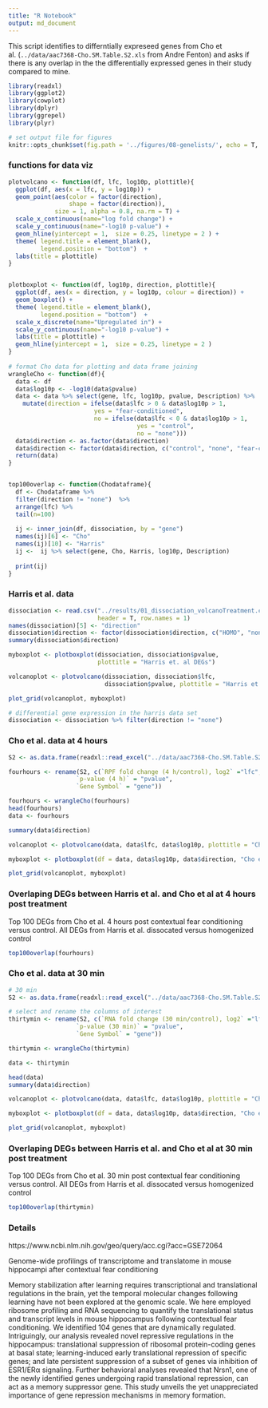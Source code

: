 ```yaml
---
title: "R Notebook"
output: md_document
---
```


This script identifies to  differntially expreseed genes from  Cho et al. (`../data/aac7368-Cho.SM.Table.S2.xls` from Andre Fenton) and asks if there is any overlap in the the differentially expressed genes in their study compared to mine.


```r
library(readxl)
library(ggplot2)
library(cowplot)
library(dplyr)
library(ggrepel)
library(plyr)

# set output file for figures 
knitr::opts_chunk$set(fig.path = '../figures/08-genelists/', echo = T, message = F, warning=F)

```

### functions for data viz

```r

plotvolcano <- function(df, lfc, log10p, plottitle){
  ggplot(df, aes(x = lfc, y = log10p)) + 
  geom_point(aes(color = factor(direction), 
                 shape = factor(direction)), 
             size = 1, alpha = 0.8, na.rm = T) + 
  scale_x_continuous(name="log fold change") +
  scale_y_continuous(name="-log10 p-value") +
  geom_hline(yintercept = 1,  size = 0.25, linetype = 2 ) +
  theme( legend.title = element_blank(),
         legend.position = "bottom")  +
  labs(title = plottitle)
}


plotboxplot <- function(df, log10p, direction, plottitle){
  ggplot(df, aes(x = direction, y = log10p, colour = direction)) + 
  geom_boxplot() +
  theme( legend.title = element_blank(),
         legend.position = "bottom")  +
  scale_x_discrete(name="Upregulated in") +
  scale_y_continuous(name="-log10 p-value") +
  labs(title = plottitle) +
  geom_hline(yintercept = 1,  size = 0.25, linetype = 2 )
} 
  
# format Cho data for plotting and data frame joining
wrangleCho <- function(df){
  data <- df  
  data$log10p <- -log10(data$pvalue) 
  data <- data %>% select(gene, lfc, log10p, pvalue, Description) %>%
    mutate(direction = ifelse(data$lfc > 0 & data$log10p > 1, 
                        yes = "fear-conditioned", 
                        no = ifelse(data$lfc < 0 & data$log10p > 1, 
                                    yes = "control", 
                                    no = "none")))
  data$direction <- as.factor(data$direction)
  data$direction <- factor(data$direction, c("control", "none", "fear-conditioned"))
  return(data)
}


top100overlap <- function(Chodataframe){
  df <- Chodataframe %>%
  filter(direction != "none")  %>%
  arrange(lfc) %>%
  tail(n=100)
  
  ij <- inner_join(df, dissociation, by = "gene")
  names(ij)[6] <- "Cho"
  names(ij)[10] <- "Harris"
  ij <-  ij %>% select(gene, Cho, Harris, log10p, Description) 
  
  print(ij)
}

```


### Harris et al. data

```r
dissociation <- read.csv("../results/01_dissociation_volcanoTreatment.csv", 
                         header = T, row.names = 1)
names(dissociation)[5] <- "direction"
dissociation$direction <- factor(dissociation$direction, c("HOMO", "none", "DISS"))
summary(dissociation$direction)

myboxplot <- plotboxplot(dissociation, dissociation$pvalue, 
                         plottitle = "Harris et. al DEGs")

volcanoplot <- plotvolcano(dissociation, dissociation$lfc, 
                           dissociation$pvalue, plottitle = "Harris et. al DEGs")

plot_grid(volcanoplot, myboxplot)

# differential gene expression in the harris data set
dissociation <- dissociation %>% filter(direction != "none") 
```

### Cho et al. data at 4 hours 

```r
S2 <- as.data.frame(readxl::read_excel("../data/aac7368-Cho.SM.Table.S2.xls", skip = 1 ))

fourhours <- rename(S2, c(`RPF fold change (4 h/control), log2` ="lfc", 
                   `p-value (4 h)` = "pvalue",
                   `Gene Symbol` = "gene"))

fourhours <- wrangleCho(fourhours)
head(fourhours)
data <- fourhours

summary(data$direction)

volcanoplot <- plotvolcano(data, data$lfc, data$log10p, plottitle = "Cho et. al DEGs at 4 hours")

myboxplot <- plotboxplot(df = data, data$log10p, data$direction, "Cho et. al DEGs at 4 hours")

plot_grid(volcanoplot, myboxplot)
```

### Overlaping DEGs between Harris et al. and Cho et al at 4 hours post treatment

Top 100 DEGs from Cho et al. 4 hours post contextual fear conditioning versus control.
All DEGs from Harris et al. dissocated versus homogenized control
```r
top100overlap(fourhours)
```

### Cho et al. data at 30 min 

```r
# 30 min 
S2 <- as.data.frame(readxl::read_excel("../data/aac7368-Cho.SM.Table.S2.xls", skip = 1 ))

# select and rename the columns of interest
thirtymin <- rename(S2, c(`RNA fold change (30 min/control), log2` ="lfc", 
                   `p-value (30 min)` = "pvalue",
                   `Gene Symbol` = "gene"))

thirtymin <- wrangleCho(thirtymin)

data <- thirtymin

head(data)
summary(data$direction)

volcanoplot <- plotvolcano(data, data$lfc, data$log10p, plottitle = "Cho et. al DEGs 30 min")

myboxplot <- plotboxplot(df = data, data$log10p, data$direction, "Cho et. al DEGs at 30 min")

plot_grid(volcanoplot, myboxplot)

```


### Overlaping DEGs between Harris et al. and Cho et al at 30 min post treatment

Top 100 DEGs from Cho et al. 30 min post contextual fear conditioning versus control.
All DEGs from Harris et al. dissocated versus homogenized control
```r
top100overlap(thirtymin)
```

### Details

https://www.ncbi.nlm.nih.gov/geo/query/acc.cgi?acc=GSE72064

Genome-wide profilings of transcriptome and translatome in mouse hippocampi after contextual fear conditioning

Memory stabilization after learning requires transcriptional and translational regulations in the brain, yet the temporal molecular changes following learning have not been explored at the genomic scale. We here employed ribosome profiling and RNA sequencing to quantify the translational status and transcript levels in mouse hippocampus following contextual fear conditioning. We identified 104 genes that are dynamically regulated. Intriguingly, our analysis revealed novel repressive regulations in the hippocampus: translational suppression of ribosomal protein-coding genes at basal state; learning-induced early translational repression of specific genes; and late persistent suppression of a subset of genes via inhibition of ESR1/ERα signaling. Further behavioral analyses revealed that Nrsn1, one of the newly identified genes undergoing rapid translational repression, can act as a memory suppressor gene. This study unveils the yet unappreciated importance of gene repression mechanisms in memory formation.
